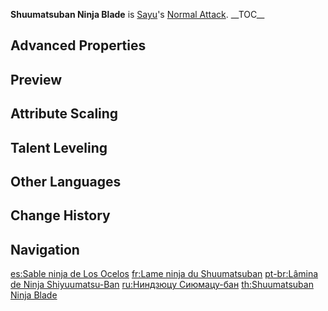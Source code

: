 {{Talent Infobox
|image         = Talent Shuumatsuban Ninja Blade.png
|character     = Sayu
|type          = Normal Attack
|info          = '''Normal Attack'''<br />Performs up to 4 consecutive strikes.<br /><br />'''Charged Attack'''<br />Drains Stamina over time to perform continuous spinning attacks against all nearby opponents.<br />At the end of the sequence, perform a more powerful slash.<br /><br />'''Plunging Attack'''<br />Plunges from mid-air to strike the ground below, damaging opponents along the path and dealing [[AoE]] DMG upon impact.
|hit1          = 72.2–154.35%
|hit2          = 71.4–152.51%
|hit3          = 43.4%+43.4%–92.79%+92.79%
|hit4          = 98.1–209.66%
|attr5         = Charged Attack Cyclic DMG
|value5        = 62.5–133.64%
|attr6         = Charged Attack Final DMG
|value6        = 113–241.63%
|attr7         = Charged Attack Stamina Cost
|value7        = 40.0/s
|attr8         = Max Duration
|value8        = 5s
|attr9         = Plunge DMG
|value9        = 74.6–157.85%
|attr10        = Low Plunge DMG
|value10       = 149–315.63%
|attr11        = High Plunge DMG
|value11       = 186–394.24%
|scale_att1    = ATK
}}
'''Shuumatsuban Ninja Blade''' is [[Sayu]]'s [[Normal Attack]].
__TOC__
{{Clr}}
==Advanced Properties==
{{Advanced Properties
|title   = Normal Attack 1-Hit
|gu      = 1U
|icdtag  = Normal Attack
|icdtype = 2.5s/3 Hits
|poise   = 80.5
|impulse = 3
|blunt   = 1

|title2   = Normal Attack 2-Hit
|gu2      = 1U
|icdtag2  = Normal Attack
|icdtype2 = 2.5s/3 Hits
|poise2   = 79.35
|impulse2 = 3
|blunt2   = 1

|title3   = Normal Attack 3-Hit A
|gu3      = 1U
|icdtag3  = Normal Attack
|icdtype3 = 2.5s/3 Hits
|poise3   = 48.3
|impulse3 = 3
|blunt3   = 1

|title4   = Normal Attack 3-Hit B
|gu4      = 1U
|icdtag4  = Normal Attack
|icdtype4 = 2.5s/3 Hits
|poise4   = 48.3
|impulse4 = 4
|blunt4   = 1

|title5   = Normal Attack 4-Hit
|gu5      = 1U
|icdtag5  = Normal Attack
|icdtype5 = 2.5s/3 Hits
|poise5   = 109.71
|impulse5 = 5
|blunt5   = 1

|title6   = Charged Attack Cyclic
|gu6      = 1U
|icdtag6  = Normal Attack
|icdtype6 = 2.5s/3 Hits
|poise6   = 60
|impulse6 = 3
|blunt6   = 1

|title7   = Charged Attack Final Slash
|gu7      = 1U
|icdtag7  = Normal Attack
|icdtype7 = 2.5s/3 Hits
|poise7   = 120
|impulse7 = 5
|blunt7   = 1

|title8   = Plunging Attack Collision
|gu8      = 0U
|icdtag8  = none
|poise8   = 35
|impulse8 = 2

|title9   = Low Plunge
|gu9      = 1U
|icdtag9  = none
|poise9   = 150
|impulse9 = 4
|blunt9   = 1

|title10   = High Plunge
|gu10      = 1U
|icdtag10  = none
|poise10   = 200
|impulse10 = 7
|blunt10   = 1
}}

==Preview==
{{Preview
|file1    = Shuumatsuban Ninja Blade Normal Preview
|caption1 = Normal Attack

|file2    = Shuumatsuban Ninja Blade Charged Preview
|caption2 = Charged Attack

|file3    = Shuumatsuban Ninja Blade Plunge Preview
|caption3 = Plunging Attack
}}

==Attribute Scaling==
{{Talent Scaling
|talentType=Normal Attack
|levels=11
|order=hit1,hit2,hit3,hit4,charged_title,chargedattackspinningdmg,chargedattackfinaldmg,stamina,maxduration,plunge_title,plunge,plungelow,plungehigh
|titles=1-Hit DMG (%),2-Hit DMG (%),3-Hit DMG (%),4-Hit DMG (%),Charged Attack,Charged Attack Cyclic DMG (%),Charged Attack Final DMG (%),Charged Attack Stamina Cost,Max Duration,Plunging Attack,Plunge DMG (%),Low Plunge DMG (%),High Plunge DMG (%)
|hit1_1=72.2
|hit1_2=78.1
|hit1_3=84
|hit1_4=92.4
|hit1_5=98.28
|hit1_6=105
|hit1_7=114.24
|hit1_8=123.48
|hit1_9=132.72
|hit1_10=142.8
|hit1_11=154.35
|hit2_1=71.4
|hit2_2=77.2
|hit2_3=83
|hit2_4=91.3
|hit2_5=97.11
|hit2_6=103.75
|hit2_7=112.88
|hit2_8=122.01
|hit2_9=131.14
|hit2_10=141.1
|hit2_11=152.51
|hit3_1=43.4+43.4
|hit3_2=47+47
|hit3_3=50.5+50.5
|hit3_4=55.55+55.55
|hit3_5=59.09+59.09
|hit3_6=63.13+63.13
|hit3_7=68.68+68.68
|hit3_8=74.23+74.23
|hit3_9=79.79+79.79
|hit3_10=85.85+85.85
|hit3_11=92.79+92.79
|hit4_1=98.1
|hit4_2=106.1
|hit4_3=114.1
|hit4_4=125.51
|hit4_5=133.5
|hit4_6=142.63
|hit4_7=155.18
|hit4_8=167.73
|hit4_9=180.28
|hit4_10=193.97
|hit4_11=209.66
|chargedattackspinningdmg_1=62.5
|chargedattackspinningdmg_2=67.6
|chargedattackspinningdmg_3=72.7
|chargedattackspinningdmg_4=80
|chargedattackspinningdmg_5=85.09
|chargedattackspinningdmg_6=90.91
|chargedattackspinningdmg_7=98.91
|chargedattackspinningdmg_8=106.91
|chargedattackspinningdmg_9=114.91
|chargedattackspinningdmg_10=123.64
|chargedattackspinningdmg_11=133.64
|chargedattackfinaldmg_1=113
|chargedattackfinaldmg_2=122
|chargedattackfinaldmg_3=132
|chargedattackfinaldmg_4=144.65
|chargedattackfinaldmg_5=153.86
|chargedattackfinaldmg_6=164.38
|chargedattackfinaldmg_7=178.84
|chargedattackfinaldmg_8=193.31
|chargedattackfinaldmg_9=207.77
|chargedattackfinaldmg_10=223.55
|chargedattackfinaldmg_11=241.63
|stamina=40/s
|maxduration=5s
|plunge_1=74.6
|plunge_2=80.7
|plunge_3=86.7
|plunge_4=95.4
|plunge_5=101.47
|plunge_6=108.41
|plunge_7=117.95
|plunge_8=127.49
|plunge_9=137.03
|plunge_10=147.44
|plunge_11=157.85
|plungelow_1=149
|plungelow_2=161
|plungelow_3=173
|plungelow_4=190.77
|plungelow_5=202.91
|plungelow_6=216.78
|plungelow_7=235.86
|plungelow_8=254.93
|plungelow_9=274.01
|plungelow_10=294.82
|plungelow_11=315.63
|plungehigh_1=186
|plungehigh_2=201
|plungehigh_3=217
|plungehigh_4=238.28
|plungehigh_5=253.44
|plungehigh_6=270.77
|plungehigh_7=294.6
|plungehigh_8=318.42
|plungehigh_9=342.25
|plungehigh_10=368.25
|plungehigh_11=394.24
}}

==Talent Leveling==
{{Talent Upgrade|Sayu}}

==Other Languages==
{{Other Languages
|en      = Shuumatsuban Ninja Blade
|zhs     = 忍刀・终末番
|zhs_rm  = Rěndāo - Zhōngmòfān
|zht     = 忍刀・終末番
|zht_rm  = Rěndāo - Zhōngmòfān
|zh_tl   = Ninja Blade - Shuumatsuban
|ja      = 忍刀・終末番
|ja_rm   = Nintou - Shuumatsuban
|ja_tl   = Ninja Blade - Shuumatsuban
|ko      = 인도(忍刀)・종말번대
|ko_rm   = Indo - Jongmalbeondae
|ko_tl   = Ninja Blade - Shuumatsuban
|es      = Sable ninja de Los Ocelos
|es_tl   = Ninja Saber of the Ocelos
|fr      = Lame ninja du Shuumatsuban
|fr_tl   = Shuumatsuban Ninja Blade
|ru      = Ниндзюцу Сюмацубан
|ru_tl   = Shuumatsuban Ninjutsu
|th      = Shuumatsuban Ninja Blade
|vi      = Lưỡi Đao Ninja - Shuumatsuban
|vi_tl   = Ninja Blade - Shuumatsuban
|de      = Ninja-Klinge des Shuumatsuban
|de_tl   = Ninja Blade of Shuumatsuban
|id      = Shuumatsuban Ninja Blade
|pt      = Lâmina de Ninja Shiyuumatsu-Ban
|pt_tl   = 
|tr      = Shuumatsuban Ninja Kılıcı
|tr_tl   = 
|it      = Lama ninja della Shuumatsuban
|it_tl   = Shuumatsuban Ninja Blade
}}

==Change History==
{{Change History|2.0}}
<!--
==References==
{{Reflist}}-->

==Navigation==
{{Talent Navbox|Sayu}}

[[es:Sable ninja de Los Ocelos]]
[[fr:Lame ninja du Shuumatsuban]]
[[pt-br:Lâmina de Ninja Shiyuumatsu-Ban]]
[[ru:Ниндзюцу Сиюмацу-бан]]
[[th:Shuumatsuban Ninja Blade]]